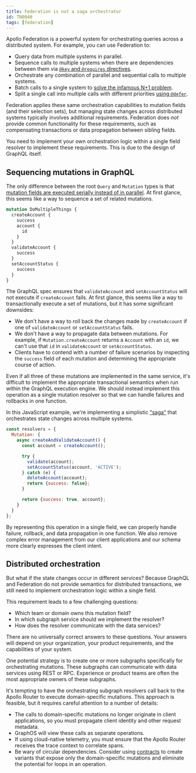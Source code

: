 ```yaml
---
title: Federation is not a saga orchestrator
id: TN0040
tags: [federation]
---
```


Apollo Federation is a powerful system for orchestrating queries across a distributed system. For example, you can use Federation to:

- Query data from multiple systems in parallel.
- Sequence calls to multiple systems when there are dependencies between them via [`@key` and `@requires` directives](/federation/entities-advanced).
- Orchestrate any combination of parallel and sequential calls to multiple systems.
- Batch calls to a single system to [solve the infamous N+1 problem](/technotes/TN0019-federation-n-plus-1/).
- Split a single call into multiple calls with different priorities [using `@defer`](/router/executing-operations/defer-support/).

Federation applies these same orchestration capabilities to mutation fields (and their selection sets), but managing state changes across distributed systems typically involves additional requirements. Federation does _not_ provide common functionality for these requirements, such as compensating transactions or data propagation between sibling fields.

You need to implement your own orchestration logic within a single field resolver to implement these requirements. This is due to the design of GraphQL itself.

## Sequencing mutations in GraphQL

The only difference between the root `Query` and `Mutation` types is that [mutation fields are executed serially instead of in parallel](https://spec.graphql.org/October2021/#sec-Normal-and-Serial-Execution). At first glance, this seems like a way to sequence a set of related mutations.

```graphql
mutation DoMultipleThings {
  createAccount {
    success
    account {
      id
    }
  }
  validateAccount {
    success
  }
  setAccountStatus {
    success
  }
}
```

The GraphQL spec ensures that `validateAccount` and `setAccountStatus` will not execute if `createAccount` fails. At first glance, this seems like a way to transactionally execute a set of mutations, but it has some significant downsides:

- We don't have a way to roll back the changes made by `createAccount` if one of `validateAccount` or `setAccountStatus` fails.
- We don't have a way to propagate data between mutations. For example, if `Mutation.createAccount` returns a `Account` with an `id`, we can't use that `id` in `validateAccount` or `setAccountStatus`.
- Clients have to contend with a number of failure scenarios by inspecting the `success` field of each mutation and determining the appropriate course of action.

Even if all three of these mutations are implemented in the same service, it's difficult to implement the appropriate transactional semantics when run within the GraphQL execution engine. We should instead implement this operation as a single mutation resolver so that we can handle failures and rollbacks in one function.

In this JavaScript example, we're implementing a simplistic ["saga"](https://microservices.io/patterns/data/saga.html) that orchestrates state changes across multiple systems.

```js
const resolvers = {
  Mutation: {
    async createAndValidateAccount() {
      const account = createAccount();

      try {
        validate(account);
        setAccountStatus(account, 'ACTIVE');
      } catch (e) {
        deleteAccount(account);
        return {success: false};
      }

      return {success: true, account};
    }
  }
};
```

By representing this operation in a single field, we can properly handle failure, rollback, and data propagation in one function. We also remove complex error management from our client applications and our schema more clearly expresses the client intent.

## Distributed orchestration

But what if the state changes occur in different services? Because GraphQL and Federation do not provide semantics for distributed transactions, we still need to implement orchestration logic within a single field.

This requirement leads to a few challenging questions:

- Which team or domain owns this mutation field?
- In which subgraph service should we implement the resolver?
- How does the resolver communicate with the data services?

There are no universally correct answers to these questions. Your answers will depend on your organization, your product requirements, and the capabilities of your system.

One potential strategy is to create one or more subgraphs specifically for orchestrating mutations. These subgraphs can communicate with data services using REST or RPC. Experience or product teams are often the most appropriate owners of these subgraphs.

It's tempting to have the orchestrating subgraph resolvers call back to the Apollo Router to execute domain-specific mutations. This approach is feasible, but it requires careful attention to a number of details:

- The calls to domain-specific mutations no longer originate in client applications, so you must propagate client identity and other request metadata.
- GraphOS will view these calls as separate operations.
- If using cloud-native telemetry, you must ensure that the Apollo Router receives the trace context to correlate spans.
- Be wary of circular dependencies. Consider using [contracts](/graphos/delivery/contracts/) to create variants that expose only the domain-specific mutations and eliminate the potential for loops in an operation.
